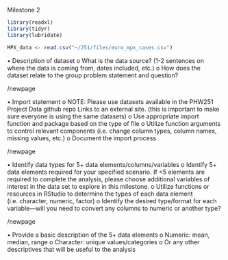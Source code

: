 Milestone 2

```r
library(readxl)
library(tidyr)
library(lubridate)

```

```r
MPX_data <- read.csv("~/251/files/euro_mpx_cases.csv")
```

•	Description of dataset
o	What is the data source? (1-2 sentences on where the data is coming from, dates included, etc.)
o	How does the dataset relate to the group problem statement and question?

/newpage


•	Import statement
o	NOTE: Please use datasets available in the PHW251 Project Data github repo Links to an external site. (this is important to make sure everyone is using the same datasets)
o	Use appropriate import function and package based on the type of file
o	Utilize function arguments to control relevant components (i.e. change column types, column names, missing values, etc.)
o	Document the import process

/newpage

•	Identify data types for 5+ data elements/columns/variables
o	Identify 5+ data elements required for your specified scenario. If <5 elements are required to complete the analysis, please choose additional variables of interest in the data set to explore in this milestone.
o	Utilize functions or resources in RStudio to determine the types of each data element (i.e. character, numeric, factor)
o	Identify the desired type/format for each variable—will you need to convert any columns to numeric or another type? 

/newpage

•	Provide a basic description of the 5+ data elements
o	Numeric: mean, median, range
o	Character:  unique values/categories
o	Or any other descriptives that will be useful to the analysis

